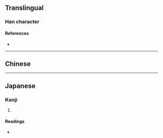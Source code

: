 {{character info/new}}
==Translingual==

===Han character===
{{Han char|rn=75|rad=木|as=12|sn=16|four=80994|canj=OTDD|ids=⿳⿱𠂉卌一林}}

====References====
* {{Han ref|kx=0552.180|dkj=15514|dj=0941.070|hdz=21292.050|uh=6A46|ud=27206|bh=E9DD|bd=59869}}

----

==Chinese==
{{zh-see|無|v}}

----

==Japanese==

===Kanji===
{{ja-kanji|grade=|rs=木12}}

# {{defn|lang=ja|sort=木12}}

====Readings====
* {{ja-readings
|goon=む
|kanon=ぶ
|kun=しげる
}}